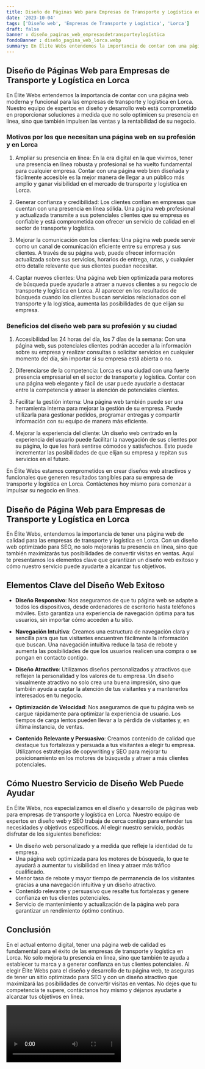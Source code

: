 ```yaml
---
title: Diseño de Páginas Web para Empresas de Transporte y Logística en Lorca
date: '2023-10-04'
tags: ['Diseño web', 'Empresas de Transporte y Logística', 'Lorca']
draft: false
banner : diseño_paginas_web_empresasdetransporteylogística
fondoBanner : diseño_pagina_web_lorca.webp
summary: En Élite Webs entendemos la importancia de contar con una página web moderna y funcional para las empresas de transporte y logística en Lorca. Nuestro equipo de expertos en diseño y desarrollo web está comprometido en proporcionar soluciones a medida que no solo optimicen su presencia en línea, sino que también impulsen las ventas y la rentabilidad de su negocio.
---
```


## Diseño de Páginas Web para Empresas de Transporte y Logística en Lorca

En Élite Webs entendemos la importancia de contar con una página web moderna y funcional para las empresas de transporte y logística en Lorca. Nuestro equipo de expertos en diseño y desarrollo web está comprometido en proporcionar soluciones a medida que no solo optimicen su presencia en línea, sino que también impulsen las ventas y la rentabilidad de su negocio.

### Motivos por los que necesitan una página web en su profesión y en Lorca

1. Ampliar su presencia en línea: En la era digital en la que vivimos, tener una presencia en línea robusta y profesional se ha vuelto fundamental para cualquier empresa. Contar con una página web bien diseñada y fácilmente accesible es la mejor manera de llegar a un público más amplio y ganar visibilidad en el mercado de transporte y logística en Lorca.

2. Generar confianza y credibilidad: Los clientes confían en empresas que cuentan con una presencia en línea sólida. Una página web profesional y actualizada transmite a sus potenciales clientes que su empresa es confiable y está comprometida con ofrecer un servicio de calidad en el sector de transporte y logística.

3. Mejorar la comunicación con los clientes: Una página web puede servir como un canal de comunicación eficiente entre su empresa y sus clientes. A través de su página web, puede ofrecer información actualizada sobre sus servicios, horarios de entrega, rutas, y cualquier otro detalle relevante que sus clientes puedan necesitar.

4. Captar nuevos clientes: Una página web bien optimizada para motores de búsqueda puede ayudarle a atraer a nuevos clientes a su negocio de transporte y logística en Lorca. Al aparecer en los resultados de búsqueda cuando los clientes buscan servicios relacionados con el transporte y la logística, aumenta las posibilidades de que elijan su empresa.

### Beneficios del diseño web para su profesión y su ciudad

1. Accesibilidad las 24 horas del día, los 7 días de la semana: Con una página web, sus potenciales clientes podrán acceder a la información sobre su empresa y realizar consultas o solicitar servicios en cualquier momento del día, sin importar si su empresa está abierta o no.

2. Diferenciarse de la competencia: Lorca es una ciudad con una fuerte presencia empresarial en el sector de transporte y logística. Contar con una página web elegante y fácil de usar puede ayudarle a destacar entre la competencia y atraer la atención de potenciales clientes.

3. Facilitar la gestión interna: Una página web también puede ser una herramienta interna para mejorar la gestión de su empresa. Puede utilizarla para gestionar pedidos, programar entregas y compartir información con su equipo de manera más eficiente.

4. Mejorar la experiencia del cliente: Un diseño web centrado en la experiencia del usuario puede facilitar la navegación de sus clientes por su página, lo que les hará sentirse cómodos y satisfechos. Esto puede incrementar las posibilidades de que elijan su empresa y repitan sus servicios en el futuro.

En Élite Webs estamos comprometidos en crear diseños web atractivos y funcionales que generen resultados tangibles para su empresa de transporte y logística en Lorca. Contáctenos hoy mismo para comenzar a impulsar su negocio en línea.

<GifSeo />

<Cta />

## Diseño de Página Web para Empresas de Transporte y Logística en Lorca

En Élite Webs, entendemos la importancia de tener una página web de calidad para las empresas de transporte y logística en Lorca. Con un diseño web optimizado para SEO, no solo mejorarás tu presencia en línea, sino que también maximizarás tus posibilidades de convertir visitas en ventas. Aquí te presentamos los elementos clave que garantizan un diseño web exitoso y cómo nuestro servicio puede ayudarte a alcanzar tus objetivos.

## Elementos Clave del Diseño Web Exitoso

- **Diseño Responsivo**: Nos aseguramos de que tu página web se adapte a todos los dispositivos, desde ordenadores de escritorio hasta teléfonos móviles. Esto garantiza una experiencia de navegación óptima para tus usuarios, sin importar cómo acceden a tu sitio.

- **Navegación Intuitiva**: Creamos una estructura de navegación clara y sencilla para que tus visitantes encuentren fácilmente la información que buscan. Una navegación intuitiva reduce la tasa de rebote y aumenta las posibilidades de que los usuarios realicen una compra o se pongan en contacto contigo.

- **Diseño Atractivo**: Utilizamos diseños personalizados y atractivos que reflejen la personalidad y los valores de tu empresa. Un diseño visualmente atractivo no solo crea una buena impresión, sino que también ayuda a captar la atención de tus visitantes y a mantenerlos interesados en tu negocio.

- **Optimización de Velocidad**: Nos aseguramos de que tu página web se cargue rápidamente para optimizar la experiencia de usuario. Los tiempos de carga lentos pueden llevar a la pérdida de visitantes y, en última instancia, de ventas.

- **Contenido Relevante y Persuasivo**: Creamos contenido de calidad que destaque tus fortalezas y persuada a tus visitantes a elegir tu empresa. Utilizamos estrategias de copywriting y SEO para mejorar tu posicionamiento en los motores de búsqueda y atraer a más clientes potenciales.

## Cómo Nuestro Servicio de Diseño Web Puede Ayudar

En Élite Webs, nos especializamos en el diseño y desarrollo de páginas web para empresas de transporte y logística en Lorca. Nuestro equipo de expertos en diseño web y SEO trabaja de cerca contigo para entender tus necesidades y objetivos específicos. Al elegir nuestro servicio, podrás disfrutar de los siguientes beneficios:

- Un diseño web personalizado y a medida que refleje la identidad de tu empresa.
- Una página web optimizada para los motores de búsqueda, lo que te ayudará a aumentar tu visibilidad en línea y atraer más tráfico cualificado.
- Menor tasa de rebote y mayor tiempo de permanencia de los visitantes gracias a una navegación intuitiva y un diseño atractivo.
- Contenido relevante y persuasivo que resalte tus fortalezas y genere confianza en tus clientes potenciales.
- Servicio de  mantenimiento y actualización de la página web para garantizar un rendimiento óptimo continuo.

## Conclusión

En el actual entorno digital, tener una página web de calidad es fundamental para el éxito de las empresas de transporte y logística en Lorca. No solo mejora tu presencia en línea, sino que también te ayuda a establecer tu marca y a generar confianza en tus clientes potenciales. Al elegir Élite Webs para el diseño y desarrollo de tu página web, te aseguras de tener un sitio optimizado para SEO y con un diseño atractivo que maximizará las posibilidades de convertir visitas en ventas. No dejes que tu competencia te supere, contáctanos hoy mismo y déjanos ayudarte a alcanzar tus objetivos en línea.

<Video />

<CtaBot job='Empresas de Transporte y Logística' city='Lorca'/>

<Gmaps query='Lorca+españa+maps' />